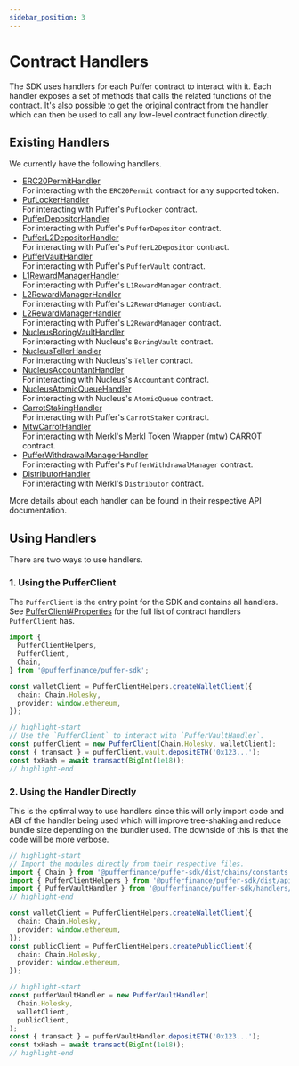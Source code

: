 ```yaml
---
sidebar_position: 3
---
```


# Contract Handlers

The SDK uses handlers for each Puffer contract to interact with it. Each handler exposes a set of methods that calls the related functions of the contract. It's also possible to get the original contract from the handler which can then be used to call any low-level contract function directly.

## Existing Handlers

We currently have the following handlers.

- [ERC20PermitHandler](../api/contracts/handlers/erc20-permit-handler.md)\
  For interacting with the `ERC20Permit` contract for any supported token.
- [PufLockerHandler](../api/contracts/handlers/puf-locker-handler.md)\
  For interacting with Puffer's `PufLocker` contract.
- [PufferDepositorHandler](../api/contracts/handlers/puffer-depositor-handler.md)\
  For interacting with Puffer's `PufferDepositor` contract.
- [PufferL2DepositorHandler](../api/contracts/handlers/puffer-l2-depositor-handler.md)\
  For interacting with Puffer's `PufferL2Depositor` contract.
- [PufferVaultHandler](../api/contracts/handlers/puffer-vault-handler.md)\
  For interacting with Puffer's `PufferVault` contract.
- [L1RewardManagerHandler](../api/contracts/handlers/l1-reward-manager-handler.md)\
  For interacting with Puffer's `L1RewardManager` contract.
- [L2RewardManagerHandler](../api/contracts/handlers/l2-reward-manager-handler.md)\
  For interacting with Puffer's `L2RewardManager` contract.
- [L2RewardManagerHandler](../api/contracts/handlers/l2-reward-manager-handler.md)\
  For interacting with Puffer's `L2RewardManager` contract.
- [NucleusBoringVaultHandler](../api/contracts/handlers/nucleus-boring-vault-handler.md)\
  For interacting with Nucleus's `BoringVault` contract.
- [NucleusTellerHandler](../api/contracts/handlers/nucleus-teller-handler.md)\
  For interacting with Nucleus's `Teller` contract.
- [NucleusAccountantHandler](../api/contracts/handlers/nucleus-accountant-handler.md)\
  For interacting with Nucleus's `Accountant` contract.
- [NucleusAtomicQueueHandler](../api/contracts/handlers/nucleus-atomic-queue-handler.md)\
  For interacting with Nucleus's `AtomicQueue` contract.
- [CarrotStakingHandler](../api/contracts/handlers/carrot-staking-handler.md)\
  For interacting with Puffer's `CarrotStaker` contract.
- [MtwCarrotHandler](../api/contracts/handlers/mtw-carrot-handler.md)\
  For interacting with Merkl's Merkl Token Wrapper (mtw) CARROT contract.
- [PufferWithdrawalManagerHandler](../api/contracts/handlers/puffer-withdrawal-manager-handler.md)\
  For interacting with Puffer's `PufferWithdrawalManager` contract.
- [DistributorHandler](../api/contracts/handlers/distributor-handler.md)\
  For interacting with Merkl's `Distributor` contract.

More details about each handler can be found in their respective API documentation.

## Using Handlers

There are two ways to use handlers.

### 1. Using the PufferClient

The `PufferClient` is the entry point for the SDK and contains all handlers. See [PufferClient#Properties](../api/api/puffer-client.md#properties) for the full list of contract handlers `PufferClient` has.

```ts
import {
  PufferClientHelpers,
  PufferClient,
  Chain,
} from '@pufferfinance/puffer-sdk';

const walletClient = PufferClientHelpers.createWalletClient({
  chain: Chain.Holesky,
  provider: window.ethereum,
});

// highlight-start
// Use the `PufferClient` to interact with `PufferVaultHandler`.
const pufferClient = new PufferClient(Chain.Holesky, walletClient);
const { transact } = pufferClient.vault.depositETH('0x123...');
const txHash = await transact(BigInt(1e18));
// highlight-end
```

### 2. Using the Handler Directly

This is the optimal way to use handlers since this will only import code and ABI of the handler being used which will improve tree-shaking and reduce bundle size depending on the bundler used. The downside of this is that the code will be more verbose.

```ts
// highlight-start
// Import the modules directly from their respective files.
import { Chain } from '@pufferfinance/puffer-sdk/dist/chains/constants';
import { PufferClientHelpers } from '@pufferfinance/puffer-sdk/dist/api/puffer-client-helpers';
import { PufferVaultHandler } from '@pufferfinance/puffer-sdk/handlers/puffer-vault-handler';
// highlight-end

const walletClient = PufferClientHelpers.createWalletClient({
  chain: Chain.Holesky,
  provider: window.ethereum,
});
const publicClient = PufferClientHelpers.createPublicClient({
  chain: Chain.Holesky,
  provider: window.ethereum,
});

// highlight-start
const pufferVaultHandler = new PufferVaultHandler(
  Chain.Holesky,
  walletClient,
  publicClient,
);
const { transact } = pufferVaultHandler.depositETH('0x123...');
const txHash = await transact(BigInt(1e18));
// highlight-end
```
